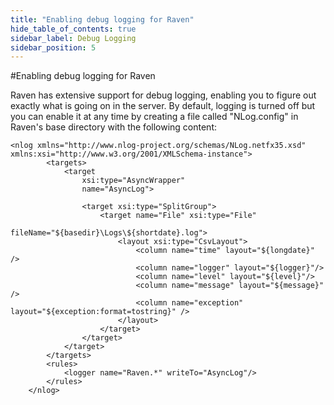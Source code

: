 ```yaml
---
title: "Enabling debug logging for Raven"
hide_table_of_contents: true
sidebar_label: Debug Logging
sidebar_position: 5
---
```



#Enabling debug logging for Raven

Raven has extensive support for debug logging, enabling you to figure out exactly what is going on in the server. By default, logging is turned off but you can enable it at any time by creating a file called "NLog.config" in Raven's base directory with the following content:

    
```
<nlog xmlns="http://www.nlog-project.org/schemas/NLog.netfx35.xsd" xmlns:xsi="http://www.w3.org/2001/XMLSchema-instance">
    	<targets>
    		<target 
    			xsi:type="AsyncWrapper"
    			name="AsyncLog">

    			<target xsi:type="SplitGroup">
    				<target name="File" xsi:type="File"
    								fileName="${basedir}\Logs\${shortdate}.log">
    					<layout xsi:type="CsvLayout">
    						<column name="time" layout="${longdate}" />
    						<column name="logger" layout="${logger}"/>
    						<column name="level" layout="${level}"/>
    						<column name="message" layout="${message}" />
    						<column name="exception" layout="${exception:format=tostring}" />
						</layout>
					</target>
				</target>
			</target>
		</targets>
		<rules>
			<logger name="Raven.*" writeTo="AsyncLog"/>
		</rules>
	</nlog>
```
